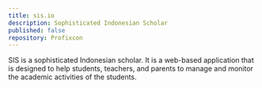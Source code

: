 ```yaml
---
title: sis.io
description: Sophisticated Indonesian Scholar
published: false
repository: Profixcon
---
```



SIS is a sophisticated Indonesian scholar. It is a web-based application that is designed to help students, teachers, and parents to manage and monitor the academic activities of the students.
